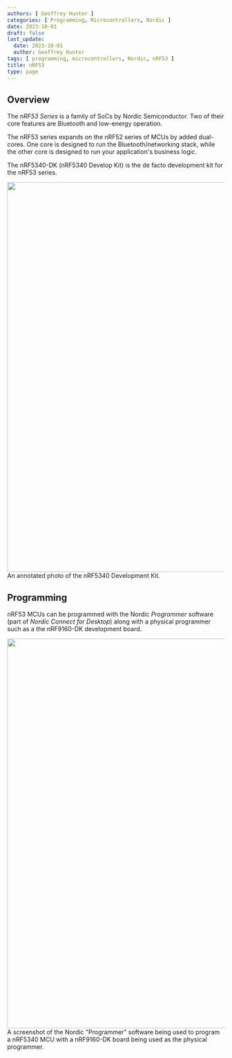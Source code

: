 ```yaml
---
authors: [ Geoffrey Hunter ]
categories: [ Programming, Microcontrollers, Nordic ]
date: 2023-10-01
draft: false
last_update:
  date: 2023-10-01
  author: Geoffrey Hunter
tags: [ programming, microcontrollers, Nordic, nRF53 ]
title: nRF53
type: page
---
```



## Overview

The _nRF53 Series_ is a family of SoCs by Nordic Semiconductor. Two of their core features are Bluetooth and low-energy operation.

The nRF53 series expands on the nRF52 series of MCUs by added dual-cores. One core is designed to run the Bluetooth/networking stack, while the other core is designed to run your application's business logic.

The nRF5340-DK (nRF5340 Develop Kit) is the de facto development kit for the nRF53 series. 


<Image src={nrf5340_dk_annotated_photo} width="900px">An annotated photo of the nRF5340 Development Kit.</Image>

## Programming

nRF53 MCUs can be programmed with the Nordic _Programmer_ software (part of _Nordic Connect for Desktop_) along with a physical programmer such as a the nRF9160-DK development board.


<Image src={screenshot_of_nordic_programmer_software_programming_nrf5340_with_nrf9160_dk} width="900px">A screenshot of the Nordic \"Programmer\" software being used to program a nRF5340 MCU with a nRF9160-DK board being used as the physical programmer.</Image>
